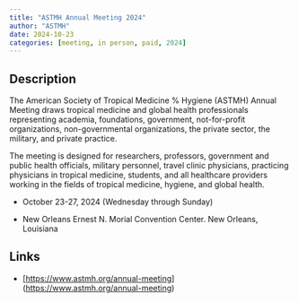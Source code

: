```yaml
---
title: "ASTMH Annual Meeting 2024"
author: "ASTMH"
date: 2024-10-23
categories: [meeting, in person, paid, 2024]
---
```


## Description

The American Society of Tropical Medicine % Hygiene (ASTMH) Annual Meeting draws tropical medicine and global health professionals representing academia, foundations, government, not-for-profit organizations, non-governmental organizations, the private sector, the military, and private practice.\

The meeting is designed for researchers, professors, government and public health officials, military personnel, travel clinic physicians, practicing physicians in tropical medicine, students, and all healthcare providers working in the fields of tropical medicine, hygiene, and global health.

-   October 23-27, 2024 (Wednesday through Sunday)

-   New Orleans Ernest N. Morial Convention Center. New Orleans, Louisiana

## Links

-   \[<https://www.astmh.org/annual-meeting>\](<https://www.astmh.org/annual-meeting>)
